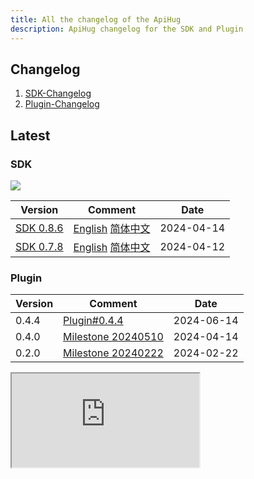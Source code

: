 ```yaml
---
title: All the changelog of the ApiHug
description: ApiHug changelog for the SDK and Plugin
---
```


## Changelog

1. [SDK-Changelog](/docs/changelog/sdk)
2. [Plugin-Changelog](/docs/changelog/plugin)

## Latest

### SDK

<a target="_blank" href="https://search.maven.org/artifact/com.apihug/it-bom"><img
  src="https://img.shields.io/maven-central/v/com.apihug/it-bom.svg?label=Maven%20Central"/></a>


| Version                                       | Comment                                                                                  | Date       |
|-----------------------------------------------|------------------------------------------------------------------------------------------|------------|
| [SDK 0.8.6](/docs/changelog/detail/SDK_0.8.6) | [English](/docs/changelog/detail/SDK_0.8.6)  [简体中文](/docs/changelog/detail/SDK_0.8.6_cn) | 2024-04-14 |
| [SDK 0.7.8](/docs/changelog/detail/SDK_0.7.8) | [English](/docs/changelog/detail/SDK_0.7.8)  [简体中文](/docs/changelog/detail/SDK_0.7.8_cn) | 2024-04-12 |


### Plugin

| Version | Comment                                                  | Date       |
|---------|----------------------------------------------------------|------------|
| 0.4.4   | [Plugin#0.4.4](/docs/changelog/plugin#0-4-4-2024-06-20)  | 2024-06-14 |
| 0.4.0   | [Milestone 20240510](/docs/milestone/milestone-20240510) | 2024-04-14 |
| 0.2.0   | [Milestone 20240222](/docs/milestone/milestone-20240222) | 2024-02-22 |


<div>
  <iframe
    src="https://plugins.jetbrains.com/embeddable/install/23534"
    border="0"
    height={'48px'}
    allow="accelerometer; autoplay; clipboard-write; encrypted-media; gyroscope; picture-in-picture"
    allowFullScreen
  ></iframe>
</div>
